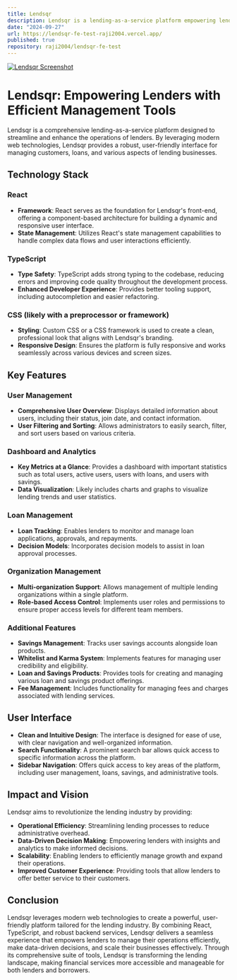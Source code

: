```yaml
---
title: Lendsqr
description: Lendsqr is a lending-as-a-service platform empowering lenders to efficiently manage their operations.
date: "2024-09-27"
url: https://lendsqr-fe-test-raji2004.vercel.app/
published: true
repository: raji2004/lendsqr-fe-test
---
```


[![Lendsqr Screenshot](https://firebasestorage.googleapis.com/v0/b/swift-a58a0.appspot.com/o/Screenshot%20(459).png?alt=media&token=0b949e6c-38d6-4d02-bc0b-ac22c5df9b6c)](https://lendsqr-fe-test-raji2004.vercel.app/)

# Lendsqr: Empowering Lenders with Efficient Management Tools

Lendsqr is a comprehensive lending-as-a-service platform designed to streamline and enhance the operations of lenders. By leveraging modern web technologies, Lendsqr provides a robust, user-friendly interface for managing customers, loans, and various aspects of lending businesses.

## Technology Stack

### React

- **Framework**: React serves as the foundation for Lendsqr's front-end, offering a component-based architecture for building a dynamic and responsive user interface.
- **State Management**: Utilizes React's state management capabilities to handle complex data flows and user interactions efficiently.

### TypeScript

- **Type Safety**: TypeScript adds strong typing to the codebase, reducing errors and improving code quality throughout the development process.
- **Enhanced Developer Experience**: Provides better tooling support, including autocompletion and easier refactoring.

### CSS (likely with a preprocessor or framework)

- **Styling**: Custom CSS or a CSS framework is used to create a clean, professional look that aligns with Lendsqr's branding.
- **Responsive Design**: Ensures the platform is fully responsive and works seamlessly across various devices and screen sizes.

## Key Features

### User Management

- **Comprehensive User Overview**: Displays detailed information about users, including their status, join date, and contact information.
- **User Filtering and Sorting**: Allows administrators to easily search, filter, and sort users based on various criteria.

### Dashboard and Analytics

- **Key Metrics at a Glance**: Provides a dashboard with important statistics such as total users, active users, users with loans, and users with savings.
- **Data Visualization**: Likely includes charts and graphs to visualize lending trends and user statistics.

### Loan Management

- **Loan Tracking**: Enables lenders to monitor and manage loan applications, approvals, and repayments.
- **Decision Models**: Incorporates decision models to assist in loan approval processes.

### Organization Management

- **Multi-organization Support**: Allows management of multiple lending organizations within a single platform.
- **Role-based Access Control**: Implements user roles and permissions to ensure proper access levels for different team members.

### Additional Features

- **Savings Management**: Tracks user savings accounts alongside loan products.
- **Whitelist and Karma System**: Implements features for managing user credibility and eligibility.
- **Loan and Savings Products**: Provides tools for creating and managing various loan and savings product offerings.
- **Fee Management**: Includes functionality for managing fees and charges associated with lending services.

## User Interface

- **Clean and Intuitive Design**: The interface is designed for ease of use, with clear navigation and well-organized information.
- **Search Functionality**: A prominent search bar allows quick access to specific information across the platform.
- **Sidebar Navigation**: Offers quick access to key areas of the platform, including user management, loans, savings, and administrative tools.

## Impact and Vision

Lendsqr aims to revolutionize the lending industry by providing:

- **Operational Efficiency**: Streamlining lending processes to reduce administrative overhead.
- **Data-Driven Decision Making**: Empowering lenders with insights and analytics to make informed decisions.
- **Scalability**: Enabling lenders to efficiently manage growth and expand their operations.
- **Improved Customer Experience**: Providing tools that allow lenders to offer better service to their customers.

## Conclusion

Lendsqr leverages modern web technologies to create a powerful, user-friendly platform tailored for the lending industry. By combining React, TypeScript, and robust backend services, Lendsqr delivers a seamless experience that empowers lenders to manage their operations efficiently, make data-driven decisions, and scale their businesses effectively. Through its comprehensive suite of tools, Lendsqr is transforming the lending landscape, making financial services more accessible and manageable for both lenders and borrowers.